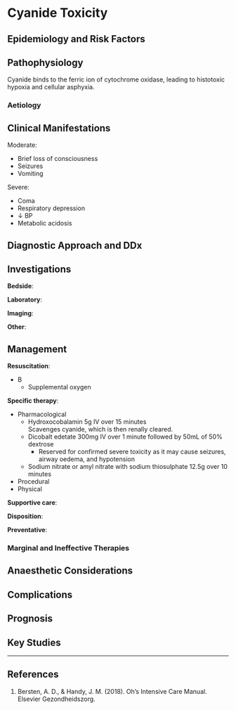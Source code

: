 # Cyanide Toxicity {#sec-cyanide}


## Epidemiology and Risk Factors

## Pathophysiology

Cyanide binds to the ferric ion of cytochrome oxidase, leading to histotoxic hypoxia and cellular asphyxia.

### Aetiology

## Clinical Manifestations

Moderate:

* Brief loss of consciousness
* Seizures
* Vomiting

Severe:

* Coma
* Respiratory depression
* ↓ BP
* Metabolic acidosis

## Diagnostic Approach and DDx

## Investigations

**Bedside**:

**Laboratory**:

**Imaging**:

**Other**:

## Management

**Resuscitation**:

* B
	* Supplemental oxygen


**Specific therapy**:

* Pharmacological
	* Hydroxocobalamin 5g IV over 15 minutes\
	Scavenges cyanide, which is then renally cleared.
	* Dicobalt edetate 300mg IV over 1 minute followed by 50mL of 50% dextrose
		* Reserved for confirmed severe toxicity as it may cause seizures, airway oedema, and hypotension
	* Sodium nitrate or amyl nitrate with sodium thiosulphate 12.5g over 10 minutes
* Procedural
* Physical

**Supportive care**:

**Disposition**:

**Preventative**:


### Marginal and Ineffective Therapies

## Anaesthetic Considerations

## Complications

## Prognosis

## Key Studies


---

## References

1. Bersten, A. D., & Handy, J. M. (2018). Oh’s Intensive Care Manual. Elsevier Gezondheidszorg.
